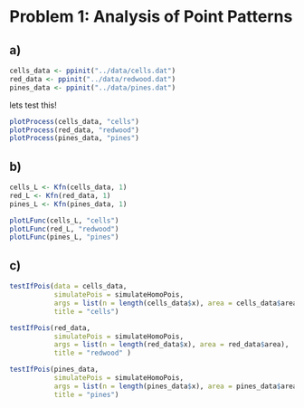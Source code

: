 # Problem 1: Analysis of Point Patterns

## a)

```r
cells_data <- ppinit("../data/cells.dat")
red_data <- ppinit("../data/redwood.dat")
pines_data <- ppinit("../data/pines.dat")
```

lets test this! \todo{Hallo, Erik! Se så mye gøy vi kan gjøre med disse :D :D :D}

\begin{equation}
\bm{\mu} \neq \bm{\Sigma} + \bm{x} - x
\end{equation}

```r


plotProcess(cells_data, "cells")
plotProcess(red_data, "redwood")
plotProcess(pines_data, "pines")

```


## b)

```r

cells_L <- Kfn(cells_data, 1)
red_L <- Kfn(red_data, 1)
pines_L <- Kfn(pines_data, 1)

plotLFunc(cells_L, "cells")
plotLFunc(red_L, "redwood")
plotLFunc(pines_L, "pines")
```


## c)

```r
testIfPois(data = cells_data, 
           simulatePois = simulateHomoPois, 
           args = list(n = length(cells_data$x), area = cells_data$area),
           title = "cells")

testIfPois(red_data, 
           simulatePois = simulateHomoPois, 
           args = list(n = length(red_data$x), area = red_data$area),
           title = "redwood" )

testIfPois(pines_data,
           simulatePois = simulateHomoPois, 
           args = list(n = length(pines_data$x), area = pines_data$area),
           title = "pines")


```
